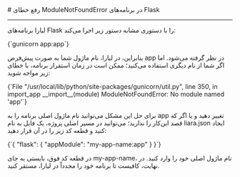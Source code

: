 

<Layout>
<Head>
<title>مستندات رفع خطای ModuleNotFoundError در Flask - لیارا</title>
<meta property="og:title" content="مستندات خدمات رایانش ابری لیارا" />
<meta property="og:description" content="مستندات مربوط به رفع خطای ModuleNotFoundError در پلتفرم Flask در لیارا"  />
<meta property="og:image" content="https://media.liara.ir/logos/liara-poster.jpg" />
</Head>
# رفع خطای ModuleNotFoundError در برنامه‌های Flask
<hr className="mb-2" />

لیارا برنامه‌های Flask را با دستوری مشابه دستور زیر اجرا می‌کند:
<div className="h-2"/>
<div dir="ltr">
<Highlight className="bash">
{`gunicorn app:app`}
</Highlight>
</div>
<div className="h-2"/>

بنابراین، در لیارا، نام ماژول شما به صورت پیش‌فرض <Important>app</Important> در نظر گرفته می‌شود. اما اگر شما از 
نام دیگری استفاده می‌کنید؛ ممکن است در زمان استقرار برنامه، با خطای زیر مواجه شوید:

<div className="h-2"/>
<div dir="ltr">
<Highlight className="bash">
{`File "/usr/local/lib/python/site-packages/gunicorn/util.py", line 350, in import_app
  __import__(module)
  ModuleNotFoundError: No module named 'app'`}
</Highlight>
</div>
<div className="h-2"/>

برای حل این مشکل می‌توانید نام ماژول اصلی برنامه را به <Important>app</Important> تغییر دهید و یا اگر که قصد این‌کار را ندارید؛ 
می‌توانید در مسیر اصلی پروژه، یک فایل به نام <Important>liara.json</Important> ایجاد کنید و قطعه کد زیر را در آن قرار دهید:
<div className="h-2"/>
<div dir="ltr">
<Highlight className="bash">
{`{
  "flask": {
    "appModule": "my-app-name:app"
  }
}`}
</Highlight>
</div>
<div className="h-2"/>

در قطعه کد فوق، بایستی به جای <Important>my-app-name</Important>، نام ماژول اصلی خود را وارد کنید. در نهایت، کافیست تا برنامه خود را مجدداً در لیارا، مستقر کنید.

</Layout>